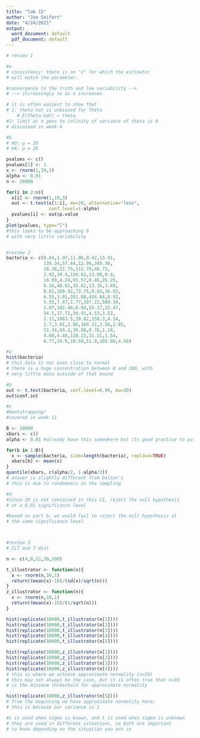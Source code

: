 ```yaml
---
title: "lab 15"
author: "Joe Seifert"
date: "4/24/2021"
output:
  word_document: default
  pdf_document: default
---
```


```r
# review 1

#a
# consistency: there is an "n" for which the estimator
# will match the parameter.

#convergence to the truth and low variability --> 
# --> increasingly so as n increases

# it is often easiest to show that
# 1: theta hat is unbiased for theta
    # E(theta-hat) = theta
#2: limit as n goes to infinity of variance of theta is 0
# discussed in week 4

#b 
# H0: µ = 20
# HA: µ ≠ 20

pvalues <- c()
pvalues[1] <- 1
x <- rnorm(1,19,3)
alpha <- 0.01
n <- 20000

for(i in 2:n){
  x[i] <- rnorm(1,19,3)
  out <- t.test(x[1:i], mu=20, alternative="less",
                conf.level=1-alpha)
  pvalues[i] <- out$p.value
}
plot(pvalues, type="l") 
#this looks to be approaching 0
# with very little variability


#review 2
bacteria <- c(8.84,1.97,11.06,8.42,13.91,
              139.34,57.44,12.96,345.36,
              18.36,22.75,112.79,40.72,
              3.42,30.4,159.62,13.08,0.8,
              16.09,4.24,65.57,0.46,26.25,
              0.26,40.61,35.62,13.35,3.09,
              0.61,169.92,73.75,9.83,36.03,
              6.55,3.01,201.88,424.68,0.92,
              5.55,7.47,1.77,107.22,580.39,
              2.07,182.48,6.04,55.17,22.47,
              34.5,17.72,56.91,4.53,3.52,
              2.11,1083.5,39.62,150.3,4.14,
              1.7,3.61,1.86,160.22,3.56,2.85,
              51.34,93.2,30.88,0.76,1.14,
              4.68,4.48,138.21,31.21,1.54,
              6.77,24.9,10.59,51.9,102.88,4.58)

#a
hist(bacteria)
# this data is not even close to normal
# there is a huge concentration between 0 and 200, with 
# very little data outside of that bound 

#b
out <- t.test(bacteria, conf.level=0.99, mu=30)
out$conf.int

#c
#bootstrapping!
#covered in week 11

B <- 10000
xbars <- c()
alpha <- 0.01 #already have this somewhere but its good practice to put here

for(b in 1:B){
  x <- sample(bacteria, size=length(bacteria), replace=TRUE)
  xbars[b] <- mean(x)
}
quantile(xbars, c(alpha/2, 1-alpha/2))
# answer is slightly different from Dalton's
# this is due to randomness in the sampling

#d
#since 30 is not contained in this CI, reject the null hypothesis
# at a 0.01 significance level

#based on part b, we would fail to reject the null hypothesis at
# the same significance level



#review 3
# CLT and T-dist

n <- c(4,8,12,30,100)

t_illustrator <- function(n){
  x <- rnorm(n,10,1)
  return((mean(x)-10)/(sd(x)/sqrt(n)))
}
z_illustrator <- function(n){
  x <- rnorm(n,10,1)
  return((mean(x)-10)/(1/sqrt(n)))
}

hist(replicate(10000,t_illustrator(n[1])))
hist(replicate(10000,t_illustrator(n[2])))
hist(replicate(10000,t_illustrator(n[3])))
hist(replicate(10000,t_illustrator(n[4])))
hist(replicate(10000,t_illustrator(n[5])))

hist(replicate(10000,z_illustrator(n[1])))
hist(replicate(10000,z_illustrator(n[2])))
hist(replicate(10000,z_illustrator(n[3])))
hist(replicate(10000,z_illustrator(n[4])))
# this is where we achieve approximate normality (n=30)
# this may not always be the case, but it is often true that n=30
# is the minimum threashold for approximate normality

hist(replicate(10000,z_illustrator(n[5])))
# from the beginning we have approximate normality here;
# this is because our variance is 1

#z is used when sigma is known, and t is used when sigma is unknown
# they are used in different situations, so both are important
# to know depending on the situation you are in

```
